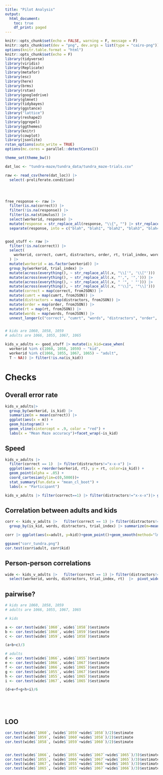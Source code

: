 ```yaml
---
title: "Pilot Analysis"
output:
  html_document:
    toc: true
    df_print: paged
---
```



```r
knitr::opts_chunk$set(echo = FALSE, warning = F, message = F)
knitr::opts_chunk$set(dev = "png", dev.args = list(type = "cairo-png"))
options(knitr.table.format = "html")
knitr::opts_chunk$set(echo = F)
library(tidyverse)
library(viridis)
library(Replicate)
library(metafor)
library(esc)
library(here)
library(brms)
library(rstan)
library(googledrive)
library(glmnet)
library(tidybayes)
library(ggstance)
library("lattice")
library(reshape2)
library(ggrepel)
library(ggthemes)
library(knitr)
library(cowplot)
library(jsonlite)
rstan_options(auto_write = TRUE)
options(mc.cores = parallel::detectCores())

theme_set(theme_bw())

dat_loc <- "tundra-maze/tundra_data/tundra_maze-trials.csv"

```


```r
raw <- read_csv(here(dat_loc)) |>
  select(-proliferate.condition)




free_response <- raw |>
  filter(is.na(correct)) |>
  filter(!is.na(response)) |>
  filter(is.na(stimulus)) |>
  select(workerid, response) |> 
  mutate(response = str_replace_all(response, "\\{", "") |> str_replace_all("\\}", "") |> str_replace_all("'", '"')) |>
  separate(response, into = c("blah", "blah1", "blah2", "blah3", "blah4", "blah5"), sep = '", "')


good_stuff <- raw |>
  filter(!is.na(correct)) |>
  select(
    workerid, correct, cumrt, distractors, order, rt, trial_index, words
  ) |>
  mutate(workerid = as.factor(workerid)) |>
  group_by(workerid, trial_index) |>
  mutate(across(everything(), ~ str_replace_all(.x, "\\['", '\\["'))) |>
  mutate(across(everything(), ~ str_replace_all(.x, "',", '",'))) |>
  mutate(across(everything(), ~ str_replace_all(.x, " '", ' "'))) |>
  mutate(across(everything(), ~ str_replace_all(.x, "'\\]", '"\\]'))) |>
  mutate(correct = map(correct, fromJSON)) |>
  mutate(cumrt = map(cumrt, fromJSON)) |>
  mutate(distractors = map(distractors, fromJSON)) |>
  mutate(order = map(order, fromJSON)) |>
  mutate(rt = map(rt, fromJSON)) |>
  mutate(words = map(words, fromJSON)) |>
  unnest_longer(c("correct", "cumrt", "words", "distractors", "order", "rt"))


# kids are 1060, 1058, 1059
# adults are 1066, 1055, 1067, 1065

kids_v_adults <- good_stuff |> mutate(is_kid=case_when(
  workerid %in% c(1060, 1058, 1059) ~ "kid",
  workerid %in% c(1066, 1055, 1067, 1065) ~ "adult",
  T ~ NA)) |> filter(!is.na(is_kid))

```

# Checks 
## Overall error rate

```r

kids_v_adults|>
  group_by(workerid, is_kid) |>
  summarize(m = mean(correct)) |>
  ggplot(aes(x = m)) +
  geom_histogram() +
  geom_vline(xintercept = .9, color = "red") +
  labs(x = "Mean Maze accuracy")+facet_wrap(~is_kid)
```


## Speed

```r
kids_v_adults |>
  filter(correct == 1)  |> filter(distractors!="x-x-x") |> 
  ggplot(aes(x = reorder(workerid, rt), y = rt, color=is_kid)) +
  geom_point(alpha = .05) +
  coord_cartesian(ylim=c(0,5000))+
  stat_summary(fun.data = "mean_cl_boot") +
  labs(x = "Participant") 

kids_v_adults |> filter(correct==1) |> filter(distractors!="x-x-x")|> group_by(workerid, is_kid) |> summarize(mean=mean(rt), median=median(rt))

```


## Correlation between adults and kids

```r
corr <- kids_v_adults |>   filter(correct == 1) |> filter(distractors!="x-x-x") |> 
  group_by(is_kid, words, distractors, trial_index) |> summarize(m=mean(rt), n=n()) |>filter(n>1) |> select(-n) |>  pivot_wider(names_from=is_kid, values_from=m) 

corr |> ggplot(aes(x=adult, y=kid))+geom_point()+geom_smooth(method="lm")+geom_abline()+coord_equal(xlim=c(0, 2500), ylim=c(0,2500))+labs(x="Adult RT (4 participants)", y="10-11 yo RT (3 participants)")

ggsave("corr_tundra.png")
cor.test(corr$adult, corr$kid)
```

## Person-person correlations

```r

wide <- kids_v_adults |>   filter(correct == 1) |> filter(distractors!="x-x-x") |> 
  select(workerid, words, distractors, trial_index, rt)  |>  pivot_wider(names_from=workerid, values_from=rt) 

```

## pairwise?

```r

# kids are 1060, 1058, 1059
# adults are 1066, 1055, 1067, 1065

# kids

a <- cor.test(wide$`1060`, wide$`1058`)$estimate
b <- cor.test(wide$`1060`, wide$`1059`)$estimate
c <- cor.test(wide$`1059`, wide$`1058`)$estimate

(a+b+c)/3

# adults
d <- cor.test(wide$`1066`, wide$`1055`)$estimate
e <- cor.test(wide$`1066`, wide$`1067`)$estimate
f <- cor.test(wide$`1066`, wide$`1065`)$estimate
g <- cor.test(wide$`1055`, wide$`1067`)$estimate
h <- cor.test(wide$`1055`, wide$`1065`)$estimate
i <- cor.test(wide$`1067`, wide$`1065`)$estimate

(d+e+f+g+h+i)/6






```

## LOO

```r
cor.test(wide$`1060`, (wide$`1059`+wide$`1058`)/2)$estimate
cor.test(wide$`1059`, (wide$`1060`+wide$`1058`)/2)$estimate
cor.test(wide$`1058`, (wide$`1059`+wide$`1060`)/2)$estimate


cor.test(wide$`1066`, (wide$`1055`+wide$`1067`+wide$`1065`)/3)$estimate
cor.test(wide$`1055`, (wide$`1066`+wide$`1067`+wide$`1065`)/3)$estimate
cor.test(wide$`1067`, (wide$`1055`+wide$`1066`+wide$`1065`)/3)$estimate
cor.test(wide$`1065`, (wide$`1055`+wide$`1067`+wide$`1066`)/3)$estimate


```